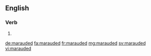 ==English==

===Verb===
{{head|en|verb form}}

# {{en-past of|maraud}}

[[de:marauded]]
[[fa:marauded]]
[[fr:marauded]]
[[mg:marauded]]
[[sv:marauded]]
[[vi:marauded]]